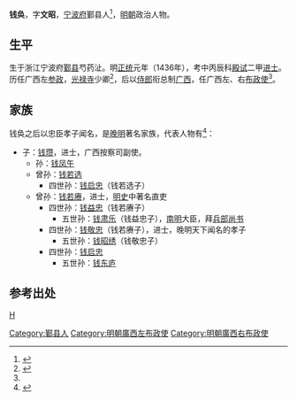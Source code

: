 '''钱奂'''，字'''文昭'''，[[宁波府|宁波府]]鄞县人<ref name="qian">{{cite web |url=http://vk_mm.10000xing.cn/x002/2012/0215041559.html |title=钱氏历代进士名录（126）---钱奂（明） |publisher=中华钱氏网 |date=2012年2月15日 |access-date=2016年2月14日 |archive-date=2019年7月1日 |archive-url=https://web.archive.org/web/20190701174658/http://vk_mm.10000xing.cn/x002/2012/0215041559.html |dead-url=no }}</ref>，[[明朝|明朝]]政治人物。

==生平==
生于浙江宁波府[[鄞县|鄞县]]芍药沚。明[[正统_(年号)|正统]]元年（1436年），考中丙辰科[[殿试|殿试]]二甲[[进士|进士]]。历任广西左[[参政|参政]]，[[光禄寺|光禄寺]]少卿<ref>{{cite book|title=《水東日記》 |author=葉盛 |chapter=卷二十九}}</ref>，后以[[侍郎|侍郎]]衔总制[[广西|广西]]，任广西左、右[[布政使|布政使]]<ref name="qian"/>。

== 家族 ==
钱奂之后以忠臣孝子闻名，是[[晚明|晚明]]著名家族，代表人物有<ref>{{cite web|url=http://jiapu.fengheshun.org/article/12540.html|title=明宁国知府——钱敬忠|publisher=古代人物|author=祭祖}}{{dead link|date=2018年5月 |bot=InternetArchiveBot |fix-attempted=yes }}</ref>：
* 子：[[钱瓒|钱瓒]]，进士，广西按察司副使。
** 孙：[[钱凤午|钱凤午]]
** 曾孙：[[钱若选|钱若选]]
*** 四世孙：[[钱启忠|钱启忠]]（钱若选子）
** 曾孙：[[钱若赓|钱若赓]]，进士，[[明史|明史]]中著名直吏
*** 四世孙：[[钱益忠|钱益忠]]（钱若赓子）
**** 五世孙：[[钱肃乐|钱肃乐]]（钱益忠子），[[南明|南明]]大臣，拜[[兵部尚书|兵部尚书]]
*** 四世孙：[[钱敬忠|钱敬忠]]（钱若赓子），进士，晚明天下闻名的孝子
**** 五世孙：[[钱昭绣|钱昭绣]]（钱敬忠子）
*** 四世孙：[[钱启忠|钱启忠]]
**** 五世孙：[[钱东庐|钱东庐]]

==参考出处==
{{reflist|2}}

{{正統元年丙辰科殿試金榜}}

{{Authority control}}

{{DEFAULTSORT:}}
[[分类:芍药沚钱家|H]]
[[Category:鄞县人|Category:鄞县人]]
[[Category:明朝廣西左布政使|Category:明朝廣西左布政使]]
[[Category:明朝廣西右布政使|Category:明朝廣西右布政使]]
